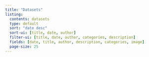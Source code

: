 ```yaml
---
title: "Datasets"
listing:
  contents: datasets
  type: default
  sort: "date desc"
  sort-ui: [title, date, author]
  filter-ui: [title, date, author, categories, description]
  fields: [date, title, author, description, categories, image]
  page-size: 25
---
```


<!--
This page lists all link documents from the 'link_dirs' directory.
It is automatically generated/updated by the quarto-link-doc-creator script.
-->
